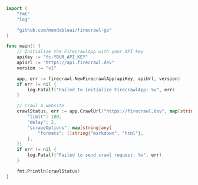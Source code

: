 ```go Go
import (
	"fmt"
	"log"

	"github.com/mendableai/firecrawl-go"
)

func main() {
	// Initialize the FirecrawlApp with your API key
	apiKey := "fc-YOUR_API_KEY"
	apiUrl := "https://api.firecrawl.dev"
	version := "v1"

	app, err := firecrawl.NewFirecrawlApp(apiKey, apiUrl, version)
	if err != nil {
		log.Fatalf("Failed to initialize FirecrawlApp: %v", err)
	}

	// Crawl a website
	crawlStatus, err := app.CrawlUrl("https://firecrawl.dev", map[string]any{
		"limit": 100,
		"delay": 2,
		"scrapeOptions": map[string]any{
			"formats": []string{"markdown", "html"},
		},
	})
	if err != nil {
		log.Fatalf("Failed to send crawl request: %v", err)
	}

	fmt.Println(crawlStatus) 
}
```
